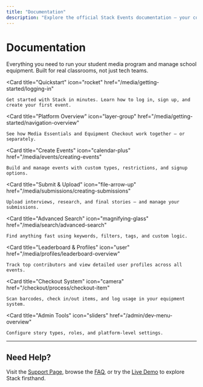 ```yaml
---
title: "Documentation"
description: "Explore the official Stack Events documentation — your complete guide to Media Essentials, Equipment Checkout, and more."
---
```


# Documentation

Everything you need to run your student media program and manage school equipment. Built for real classrooms, not just tech teams.

<Columns cols={2}>

  <Card
    title="Quickstart"
    icon="rocket"
    href="/media/getting-started/logging-in"
  >
    Get started with Stack in minutes. Learn how to log in, sign up, and create your first event.
  </Card>

  <Card
    title="Platform Overview"
    icon="layer-group"
    href="/media/getting-started/navigation-overview"
  >
    See how Media Essentials and Equipment Checkout work together — or separately.
  </Card>

  <Card
    title="Create Events"
    icon="calendar-plus"
    href="/media/events/creating-events"
  >
    Build and manage events with custom types, restrictions, and signup options.
  </Card>

  <Card
    title="Submit & Upload"
    icon="file-arrow-up"
    href="/media/submissions/creating-submissions"
  >
    Upload interviews, research, and final stories — and manage your submissions.
  </Card>

  <Card
    title="Advanced Search"
    icon="magnifying-glass"
    href="/media/search/advanced-search"
  >
    Find anything fast using keywords, filters, tags, and custom logic.
  </Card>

  <Card
    title="Leaderboard & Profiles"
    icon="user"
    href="/media/profiles/leaderboard-overview"
  >
    Track top contributors and view detailed user profiles across all events.
  </Card>

  <Card
    title="Checkout System"
    icon="camera"
    href="/checkout/process/checkout-item"
  >
    Scan barcodes, check in/out items, and log usage in your equipment system.
  </Card>

  <Card
    title="Admin Tools"
    icon="sliders"
    href="/admin/dev-menu-overview"
  >
    Configure story types, roles, and platform-level settings.
  </Card>

</Columns>

---

## Need Help?

Visit the [Support Page](https://stack.events/support), browse the [FAQ](/support/faq), or try the [Live Demo](https://demo.stack.events) to explore Stack firsthand.
